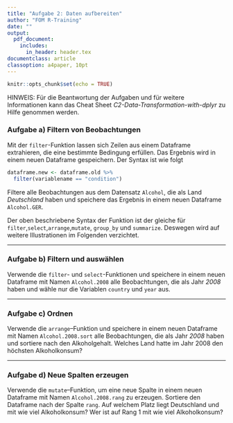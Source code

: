 ```yaml
---
title: "Aufgabe 2: Daten aufbereiten"
author: "FOM R-Training"
date: ""
output:
  pdf_document:
    includes:
      in_header: header.tex
documentclass: article
classoption: a4paper, 10pt
---
```

\setstretch{1.44}

\fancyhead{}
\fancyhead[LE,RO]{\textup{\nouppercase{\leftmark}}}   

\fancyhead[LO,RE]{\textsl{\rightmark}}  

```r

knitr::opts_chunk$set(echo = TRUE)

```

HINWEIS: Für die Beantwortung der Aufgaben und für weitere Informationen kann das Cheat Sheet *C2-Data-Transformation-with-dplyr* zu Hilfe genommen werden.

### Aufgabe a) Filtern von Beobachtungen

Mit der `filter`-Funktion lassen sich Zeilen aus einem Dataframe extrahieren, die eine bestimmte Bedingung erfüllen. Das Ergebnis wird in einem neuen Dataframe gespeichern. Der Syntax ist wie folgt

```r

dataframe.new <- dataframe.old %>%
  filter(variablename == "condition")


```

Filtere alle Beobachtungen aus dem Datensatz `Alcohol`, die als Land *Deutschland* haben und speichere das Ergebnis in einem neuen Dataframe `Alcohol.GER`. 

Der oben beschriebene Syntax der Funktion ist der gleiche für `filter`,`select`,`arrange`,`mutate`, `group_by` und `summarize`. Deswegen wird auf weitere Illustrationen im Folgenden verzichtet.

------------

### Aufgabe b) Filtern und auswählen

Verwende die `filter`- und `select`-Funktionen und speichere in einem neuen Dataframe mit Namen `Alcohol.2008` alle Beobachtungen, die als Jahr *2008* haben und wähle nur die Variablen `country` und `year` aus.

------------

### Aufgabe c) Ordnen

Verwende die `arrange`--Funktion und speichere in einem neuen Dataframe mit Namen `Alcohol.2008.sort` alle Beobachtungen, die als Jahr *2008* haben und sortiere nach den Alkoholgehalt. Welches Land hatte im Jahr 2008 den höchsten Alkoholkonsum?

------------

### Aufgabe d) Neue Spalten erzeugen

Verwende die `mutate`--Funktion, um eine neue Spalte in einem neuen Dataframe mit Namen `Alcohol.2008.rang` zu erzeugen. Sortiere den Dataframe nach der Spalte `rang`. Auf welchem Platz liegt Deutschland und mit wie viel Alkoholkonsum? Wer ist auf Rang 1 mit wie viel Alkoholkonsum?




